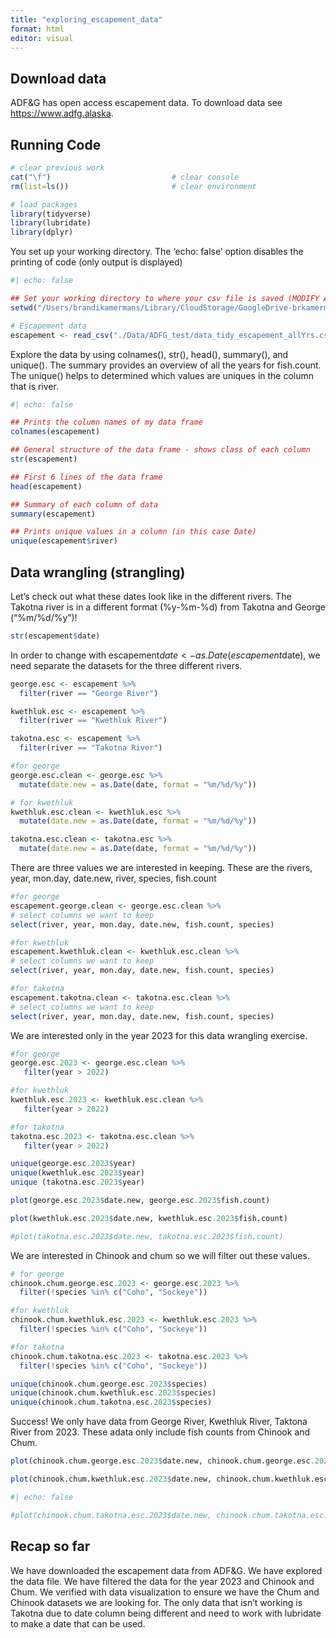```yaml
---
title: "exploring_escapement_data"
format: html
editor: visual
---
```


## Download data

ADF&G has open access escapement data. To download data see [https://www.adfg.alaska](https://www.adfg.alaska.gov/CF_R3/external/sites/aykdbms_website/DataSelection.aspx){.uri}.

## Running Code

```r
# clear previous work
cat("\f")                           # clear console
rm(list=ls())                       # clear environment

# load packages
library(tidyverse)
library(lubridate)
library(dplyr)
```

You set up your working directory. The 'echo: false' option disables the printing of code (only output is displayed)

```r

#| echo: false

## Set your working directory to where your csv file is saved (MODIFY AS NEEDED):
setwd("/Users/brandikamermans/Library/CloudStorage/GoogleDrive-brkamermans@alaska.edu/Shared drives/Kuskokwim salmon eDNA/")

# Escapement data
escapement <- read_csv("./Data/ADFG_test/data_tidy_escapement_allYrs.csv") 
```

Explore the data by using colnames(), str(), head(), summary(), and unique(). The summary provides an overview of all the years for fish.count. The unique() helps to determined which values are uniques in the column that is river.

```r

#| echo: false

## Prints the column names of my data frame
colnames(escapement)

## General structure of the data frame - shows class of each column
str(escapement)

## First 6 lines of the data frame
head(escapement)

## Summary of each column of data
summary(escapement)

## Prints unique values in a column (in this case Date)
unique(escapement$river)
```

## Data wrangling (strangling)

Let's check out what these dates look like in the different rivers. The Takotna river is in a different format (%y-%m-%d) from Takotna and George ("%m/%d/%y")!

```r

str(escapement$date)

```

In order to change with escapement$date <- as.Date(escapement$date), we need separate the datasets for the three different rivers.

```r
george.esc <- escapement %>% 
  filter(river == "George River")

kwethluk.esc <- escapement %>% 
  filter(river == "Kwethluk River")

takotna.esc <- escapement %>% 
  filter(river == "Takotna River")
```

```r
#for george 
george.esc.clean <- george.esc %>% 
  mutate(date.new = as.Date(date, format = "%m/%d/%y"))

# for kwethluk
kwethluk.esc.clean <- kwethluk.esc %>% 
  mutate(date.new = as.Date(date, format = "%m/%d/%y"))

takotna.esc.clean <- takotna.esc %>%
  mutate(date.new = as.Date(date, format = "%m/%d/%y"))

```

There are three values we are interested in keeping. These are the rivers, year, mon.day, date.new, river, species, fish.count

```r
#for george
escapement.george.clean <- george.esc.clean %>%
# select columns we want to keep
select(river, year, mon.day, date.new, fish.count, species)

#for kwethluk
escapement.kwethluk.clean <- kwethluk.esc.clean %>%
# select columns we want to keep
select(river, year, mon.day, date.new, fish.count, species)

#for takotna
escapement.takotna.clean <- takotna.esc.clean %>%
# select columns we want to keep
select(river, year, mon.day, date.new, fish.count, species)
```

We are interested only in the year 2023 for this data wrangling exercise.

```r
#for george
george.esc.2023 <- george.esc.clean %>%
   filter(year > 2022)

#for kwethluk
kwethluk.esc.2023 <- kwethluk.esc.clean %>%
   filter(year > 2022)

#for takotna
takotna.esc.2023 <- takotna.esc.clean %>%
   filter(year > 2022)
```

```r
unique(george.esc.2023$year)
unique(kwethluk.esc.2023$year)
unique (takotna.esc.2023$year)
```

```r
plot(george.esc.2023$date.new, george.esc.2023$fish.count)

```

```r
plot(kwethluk.esc.2023$date.new, kwethluk.esc.2023$fish.count)

```

```r
#plot(takotna.esc.2023$date.new, takotna.esc.2023$fish.count)

```

We are interested in Chinook and chum so we will filter out these values.

```r
# for george
chinook.chum.george.esc.2023 <- george.esc.2023 %>%
  filter(!species %in% c("Coho", "Sockeye"))

#for kwethluk
chinook.chum.kwethluk.esc.2023 <- kwethluk.esc.2023 %>%
  filter(!species %in% c("Coho", "Sockeye"))

#for takotna
chinook.chum.takotna.esc.2023 <- takotna.esc.2023 %>%
  filter(!species %in% c("Coho", "Sockeye"))
```

```r
unique(chinook.chum.george.esc.2023$species)
unique(chinook.chum.kwethluk.esc.2023$species)
unique(chinook.chum.takotna.esc.2023$species)
```

Success! We only have data from George River, Kwethluk River, Taktona River from 2023. These adata only include fish counts from Chinook and Chum.

```r
plot(chinook.chum.george.esc.2023$date.new, chinook.chum.george.esc.2023$fish.count)
```

```r
plot(chinook.chum.kwethluk.esc.2023$date.new, chinook.chum.kwethluk.esc.2023$fish.count)
```

```r
#| echo: false

#plot(chinook.chum.takotna.esc.2023$date.new, chinook.chum.takotna.esc.2023$fish.count)
```

## Recap so far

We have downloaded the escapement data from ADF&G. We have explored the data file. We have filtered the data for the year 2023 and Chinook and Chum. We verified with data visualization to ensure we have the Chum and Chinook datasets we are looking for. The only data that isn't working is Takotna due to date column being different and need to work with lubridate to make a date that can be used.
